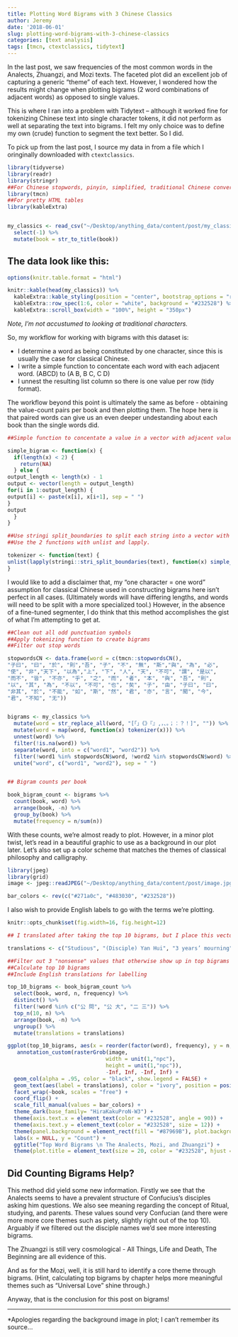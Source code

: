 ```yaml
---
title: Plotting Word Bigrams with 3 Chinese Classics
author: Jeremy 
date: '2018-06-01'
slug: plotting-word-bigrams-with-3-chinese-classics
categories: [text analysis]
tags: [tmcn, ctextclassics, tidytext]
---
```


In the last post, we saw frequencies of the most common words in the Analects, Zhuangzi, and Mozi texts. The faceted plot did an excellent job of capturing a generic "theme" of each text. However, I wondered how the results might change when plotting bigrams (2 word combinations of adjacent words) as opposed to single values. 

This is where I ran into a problem with Tidytext -- although it worked fine for tokenizing Chinese text into single character tokens, it did not perform as well at separating the text into bigrams. I felt my only choice was to define my own (crude) function to segment the text better. So I did. 


To pick up from the last post, I source my data in from a file which I oringinally downloaded with ```ctextclassics```. 

```r

library(tidyverse)
library(readr)
library(stringr)
##For Chinese stopwords, pinyin, simplified, traditional Chinese conversions
library(tmcn)
##For pretty HTML tables
library(kableExtra)


my_classics <- read_csv("~/Desktop/anything_data/content/post/my_classics.csv") %>%
  select(-1) %>%
  mutate(book = str_to_title(book))
```
## The data look like this:
```r
options(knitr.table.format = "html") 

knitr::kable(head(my_classics)) %>%
  kableExtra::kable_styling(position = "center", bootstrap_options = "responsive") %>%
  kableExtra::row_spec(1:6, color = "white", background = "#232528") %>%
  kableExtra::scroll_box(width = "100%", height = "350px")
```

*Note, I'm not accustumed to looking at traditional characters.* 

So, my workflow for working with bigrams with this dataset is:

* I determine a word as being constituted by one character, since this is usually the case for classical Chinese.
* I write a simple function to concentate each word with each adjacent word. (ABCD) to (A B, B C, C D)
* I unnest the resulting list column so there is one value per row (tidy format). 

The workflow beyond this point is ultimately the same as before - obtaining the value-count pairs per book and then plotting them. The hope here is that paired words can give us an even deeper undestanding about each book than the single words did.


```r
##Simple function to concentate a value in a vector with adjacent value

simple_bigram <- function(x) {
  if(length(x) < 2) {
    return(NA)
  } else {
output_length <- length(x) - 1
output <- vector(length = output_length)
for(i in 1:output_length) {
output[i] <- paste(x[i], x[i+1], sep = " ")
}
output
  }
}

##Use stringi split_boundaries to split each string into a vector with one value per character.
##Use the 2 functions with unlist and lapply.

tokenizer <- function(text) {
unlist(lapply(stringi::stri_split_boundaries(text), function(x) simple_bigram(x)))
}

```

I would like to add a disclaimer that, my "one character = one word" assumption for classical Chinese used in constructing bigrams here isn't perfect in all cases. (Ultimately words will have differing lengths, and words will need to be split with a more specialized tool.) However, in the absence of a fine-tuned segmenter, I do think that this method accomplishes the gist of what I'm attempting to get at. 

```r
##Clean out all odd punctuation symbols
##Apply tokenizing function to create bigrams
##Filter out stop words

stopwordsCN <- data.frame(word = c(tmcn::stopwordsCN(),
"子曰", "曰", "於", "則","吾", "子", "不", "無", "斯","與", "為", "必",
"使", "非","天下", "以為","上", "下", "人", "天", "不可", "謂", "是以",
"而不", "皆", "不亦", "乎", "之", "而", "者", "本", "與", "吾", "則",
"以", "其", "為", "不以", "不可", "也", "矣", "子", "由", "子曰", "曰",
"非其", "於", "不能", "如", "斯", "然", "君", "亦", "言", "聞", "今",
"君", "不知", "无"))


bigrams <- my_classics %>%
  mutate(word = str_replace_all(word, "[「」《》『』,，、。；：？！]", "")) %>%
  mutate(word = map(word, function(x) tokenizer(x))) %>%
  unnest(word) %>%
  filter(!is.na(word)) %>%
  separate(word, into = c("word1", "word2")) %>%
  filter(!word1 %in% stopwordsCN$word, !word2 %in% stopwordsCN$word) %>%
  unite("word", c("word1", "word2"), sep = " ")


## Bigram counts per book 

book_bigram_count <- bigrams %>%
  count(book, word) %>%
  arrange(book, -n) %>%
  group_by(book) %>%
  mutate(frequency = n/sum(n))

```

With these counts, we're almost ready to plot. However, in a minor plot twist, let's read in a beautiful graphic to use as a background in our plot later. Let's also set up a color scheme that matches the themes of classical philosophy and calligraphy. 

```r
library(jpeg)
library(grid)
image <- jpeg::readJPEG("~/Desktop/anything_data/content/post/image.jpg")

bar_colors <- rev(c("#271a0c", "#483030", "#232528"))
```
I also wish to provide English labels to go with the terms we're plotting. 
```r
knitr::opts_chunk$set(fig.width=16, fig.height=12)

## I translated after taking the top 10 bigrams, but I place this vector one step ahead in the workflow in order for the processing to occur in one step.

translations <- c("Studious", "(Disciple) Yan Hui", "3 years’ mourning", "Great officer", "(Disciple) Zi Zhang asked", "Enter politics", "Have not seen", "(Disciple) Fan Chi", "(Disciple) Zi Gong asked", "Inquired about governance", "Parents", "Know Ritual"," Ritual", "(Disciple) Lu asked", "Sage King", "Ghosts/Spirits", "Common folk", "Feudal lords", "Country", "Engage in", "Rulers", "All people", "10 Steps", "Control", "All Things", "Confucius", "Benevolence and\n Righteousness", "Lao Dan/Laozi", "Master", "Never", "Huang Di", "The Beginning", "Zhu Liang", "Life and\n Death")

##Filter out 3 "nonsense" values that otherwise show up in top bigrams
##Calculate top 10 bigrams
##Include English translations for labelling

top_10_bigrams <- book_bigram_count %>%
  select(book, word, n, frequency) %>%
  distinct() %>%
  filter(!word %in% c("公 問", "公 大", "二 三")) %>%
  top_n(10, n) %>%
  arrange(book, -n) %>%
  ungroup() %>%
  mutate(translations = translations)


```


```r

ggplot(top_10_bigrams, aes(x = reorder(factor(word), frequency), y = n, fill = book)) +
   annotation_custom(rasterGrob(image, 
                               width = unit(1,"npc"), 
                               height = unit(1,"npc")), 
                               -Inf, Inf, -Inf, Inf) +
  geom_col(alpha = .95, color = "black", show.legend = FALSE) + 
  geom_text(aes(label = translations), color = "ivory", position = position_stack(vjust = 0.5)) + 
  facet_wrap(~book, scales = "free") + 
  coord_flip() +
  scale_fill_manual(values = bar_colors) +
  theme_dark(base_family= "HiraKakuProN-W3") + 
  theme(axis.text.x = element_text(color = "#232528", angle = 90)) +
  theme(axis.text.y = element_text(color = "#232528", size = 12)) +
  theme(panel.background = element_rect(fill = "#87969B"), plot.background = element_rect(fill = "ivory"), panel.grid.major = element_blank(), panel.grid.minor = element_blank()) + 
  labs(x = NULL, y = "Count") +
  ggtitle("Top Word Bigrams \n The Analects, Mozi, and Zhuangzi") +
  theme(plot.title = element_text(size = 20, color = "#232528", hjust = 0.5)) 

```

## Did Counting Bigrams Help?

This method did yield some new information. Firstly we see that the Analects seems to have a prevalent structure of Confucius's disciples asking him questions. We also see meaning regarding the concept of Ritual, studying, and parents. These values sound very Confucian (and there were more more core themes such as piety, slightly right out of the top 10). Arguably if we filtered out the disciple names we'd see more interesting bigrams.

The Zhuangzi is still very cosmological - All Things, Life and Death, The Beginning are all evidence of this. 

And as for the Mozi, well, it is still hard to identify a core theme through bigrams. (Hint, calculating top bigrams by chapter helps more meaningful themes such as "Universal Love" shine through.)


Anyway, that is the conclusion for this post on bigrams!

----

*Apologies regarding the background image in plot; I can't remember its source...

